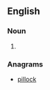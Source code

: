 ==English==

===Noun===
{{en-noun}}

# {{alternative spelling of|[[liplock]]}}

===Anagrams===
* [[pillock#English|pillock]]
